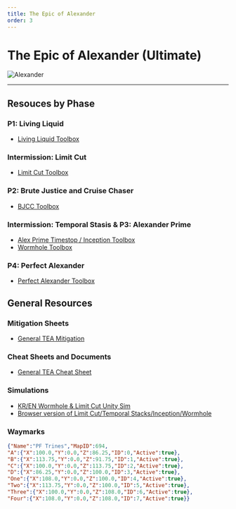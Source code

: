 ```yaml
---
title: The Epic of Alexander
order: 3
---
```


# The Epic of Alexander (Ultimate)

![Alexander](/images/thumbnails/ultimate/Alexander.png)

---

## Resouces by Phase
### P1: Living Liquid
- [Living Liquid Toolbox](https://ff14.toolboxgaming.space/?id=725383877116761&preview=1)
### Intermission: Limit Cut
- [Limit Cut Toolbox](https://ff14.toolboxgaming.space/?id=803293127441961&preview=1)
### P2: Brute Justice and Cruise Chaser
- [BJCC  Toolbox](https://ff14.toolboxgaming.space/?id=492297437831961&preview=1)
### Intermission: Temporal Stasis & P3: Alexander Prime
- [Alex Prime Timestop / Inception Toolbox](https://ff14.toolboxgaming.space/?id=860745463802461&preview=1)
- [Wormhole Toolbox](https://ff14.toolboxgaming.space/?id=537197026169861&preview=1)
### P4: Perfect Alexander
- [Perfect Alexander Toolbox](https://ff14.toolboxgaming.space/?id=170875560147661&preview=1)
## General Resources
### Mitigation Sheets
- [General TEA Mitigation](https://docs.google.com/spreadsheets/d/1A58RflNeNq9mesuvSEcQzIvQ3MwOGyvPRi5khNACrc8/edit#gid=1511755464)
### Cheat Sheets and Documents
- [General TEA Cheat Sheet](https://raw.githubusercontent.com/naurffxiv/assets/main/Toolbox%20Resources/TEA/TeaCheatSheet.png)
### Simulations
- [KR/EN Wormhole & Limit Cut Unity Sim](https://github.com/naurffxiv/assets/tree/main/Simulators)
- [Browser version of Limit Cut/Temporal Stacks/Inception/Wormhole](https://dangermomentum.itch.io/1256-sim)
### Waymarks
```json
{"Name":"PF Trines","MapID":694,
"A":{"X":100.0,"Y":0.0,"Z":86.25,"ID":0,"Active":true},
"B":{"X":113.75,"Y":0.0,"Z":91.75,"ID":1,"Active":true},
"C":{"X":100.0,"Y":0.0,"Z":113.75,"ID":2,"Active":true},
"D":{"X":86.25,"Y":0.0,"Z":100.0,"ID":3,"Active":true},
"One":{"X":108.0,"Y":0.0,"Z":100.0,"ID":4,"Active":true},
"Two":{"X":113.75,"Y":0.0,"Z":100.0,"ID":5,"Active":true},
"Three":{"X":100.0,"Y":0.0,"Z":108.0,"ID":6,"Active":true},
"Four":{"X":108.0,"Y":0.0,"Z":108.0,"ID":7,"Active":true}}
```